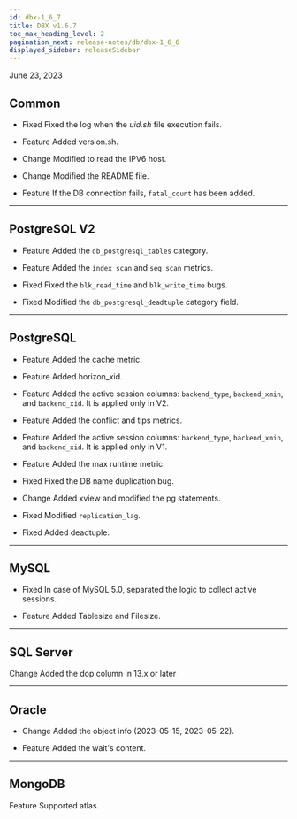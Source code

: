 ```yaml
---
id: dbx-1_6_7
title: DBX v1.6.7
toc_max_heading_level: 2
pagination_next: release-notes/db/dbx-1_6_6
displayed_sidebar: releaseSidebar
---
```


June 23, 2023

## Common

- <Status>Fixed</Status> Fixed the log when the <em>uid.sh</em> file execution fails.

- <Status>Feature</Status> Added version.sh.

- <Status>Change</Status> Modified to read the IPV6 host.

- <Status>Change</Status> Modified the README file.

- <Status>Feature</Status> If the DB connection fails, <code>fatal_count</code> has been added.

* * *

## PostgreSQL V2

- <Status>Feature</Status> Added the <code>db_postgresql_tables</code> category.

- <Status>Feature</Status> Added the <code>index scan</code> and <code>seq scan</code> metrics.

- <Status>Fixed</Status> Fixed the <code>blk_read_time</code> and <code>blk_write_time</code> bugs.

- <Status>Fixed</Status> Modified the <code>db_postgresql_deadtuple</code> category field.

* * *

## PostgreSQL

- <Status>Feature</Status> Added the cache metric.

- <Status>Feature</Status> Added horizon_xid.

- <Status>Feature</Status> Added the active session columns: <code>backend_type</code>, <code>backend_xmin</code>, and <code>backend_xid</code>. It is applied only in V2.

- <Status>Feature</Status> Added the conflict and tips metrics.

- <Status>Feature</Status> Added the active session columns: <code>backend_type</code>, <code>backend_xmin</code>, and <code>backend_xid</code>. It is applied only in V1.

- <Status>Feature</Status> Added the max runtime metric.

- <Status>Fixed</Status> Fixed the DB name duplication bug.

- <Status>Change</Status> Added xview and modified the pg statements.

- <Status>Fixed</Status> Modified <code>replication_lag</code>.

- <Status>Fixed</Status> Added deadtuple.

* * *

## MySQL

- <Status>Fixed</Status> In case of MySQL 5.0, separated the logic to collect active sessions.

- <Status>Feature</Status> Added Tablesize and Filesize.

* * *

## SQL Server

<p><Status>Change</Status> Added the dop column in 13.x or later</p>

* * *

## Oracle

- <Status>Change</Status> Added the object info (2023-05-15, 2023-05-22).

- <Status>Feature</Status> Added the wait's content.

* * *

## MongoDB

<p><Status>Feature</Status> Supported atlas.</p>
